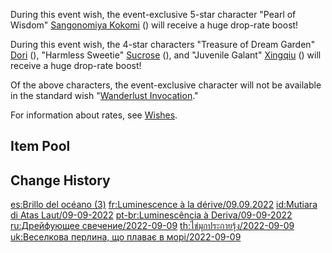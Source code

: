 {{Wish
|name              = Drifting Luminescence 2022-09-09
|image             = Drifting Luminescence 2022-09-09.png
|type              = Character Event
|type2             = Character Event 2
|duration          = event
|time_start        = 2022-09-09 18:00:00
|time_end          = 2022-09-27 14:59:59
|link              = https://genshin.hoyoverse.com/en/news/detail/23576
|preceding         = Viridescent Vigil/2022-08-24
|preceding2        = Gentry of Hermitage/2022-08-24
|succeeding        = Twilight Arbiter/2022-09-28
|succeeding2       = Ballad in Goblets/2022-09-28
|alongside         = Adrift in the Harbor/2022-09-09
|alongside2        = Epitome Invocation/2022-09-09
|previous          = Drifting Luminescence/2022-03-08
}}
During this event wish, the event-exclusive 5-star character "Pearl of Wisdom" [[Sangonomiya Kokomi]] ({{Hydro}}) will receive a huge drop-rate boost!

During this event wish, the 4-star characters "Treasure of Dream Garden" [[Dori]] ({{Electro}}), "Harmless Sweetie" [[Sucrose]] ({{Anemo}}), and "Juvenile Galant" [[Xingqiu]] ({{Hydro}}) will receive a huge drop-rate boost!

Of the above characters, the event-exclusive character will not be available in the standard wish "[[Wanderlust Invocation]]."

For information about rates, see [[Wishes]].

==Item Pool==
{{Wish Pool
|^Sangonomiya Kokomi
|^Dori
|^Sucrose
|^Xingqiu
|Diluc
|Jean
|Keqing
|Mona
|Qiqi
|Barbara
|Beidou
|Bennett
|Chongyun
|Diona
|Fischl
|Gorou
|Kujou Sara
|Kuki Shinobu
|Ningguang
|Noelle
|Razor
|Rosaria
|Sayu
|Shikanoin Heizou
|Thoma
|Xiangling
|Xinyan
|Yanfei
|Yun Jin
|Dragon's Bane
|Eye of Perception
|Favonius Codex
|Favonius Greatsword
|Favonius Lance
|Favonius Sword
|Favonius Warbow
|Lion's Roar
|Rainslasher
|Rust
|Sacrificial Bow
|Sacrificial Fragments
|Sacrificial Greatsword
|Sacrificial Sword
|The Bell
|The Flute
|The Stringless
|The Widsith
|Black Tassel
|Bloodtainted Greatsword
|Cool Steel
|Debate Club
|Emerald Orb
|Ferrous Shadow
|Harbinger of Dawn
|Magic Guide
|Raven Bow
|Sharpshooter's Oath
|Skyrider Sword
|Slingshot
|Thrilling Tales of Dragon Slayers
}}

==Change History==
{{Change History|3.0}}

[[es:Brillo del océano (3)]]
[[fr:Luminescence à la dérive/09.09.2022]]
[[id:Mutiara di Atas Laut/09-09-2022]]
[[pt-br:Luminescência à Deriva/09-09-2022]]
[[ru:Дрейфующее свечение/2022-09-09]]
[[th:ไข่มุกประกายรุ้ง/2022-09-09]]
[[uk:Веселкова перлина, що плаває в морі/2022-09-09]]